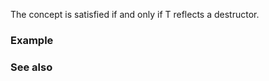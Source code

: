{{cpp/experimental/reflect/title|Destructor}}
{{cpp/experimental/reflect/navbar}}
{{ddcl | since=reflection_ts | header=experimental/reflect | 1=
template&lt; class T &gt;
concept Destructor = Callable&lt;T&gt; &amp;&amp; SpecialMemberFunction&lt;T&gt; &amp;&amp; /* see below */;
}}

The {{tt|Destructor}} concept is satisfied if and only if T reflects a destructor.

===Example===
{{todo|examples}}

===See also===
{{todo|templatization}}